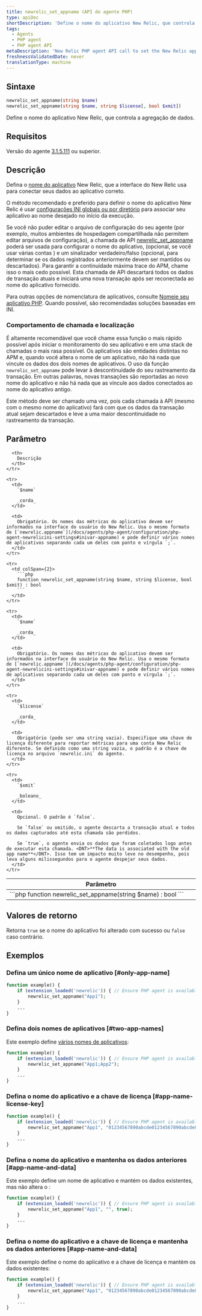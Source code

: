 ```yaml
---
title: newrelic_set_appname (API do agente PHP)
type: apiDoc
shortDescription: 'Define o nome do aplicativo New Relic, que controla a agregação de dados.'
tags:
  - Agents
  - PHP agent
  - PHP agent API
metaDescription: 'New Relic PHP agent API call to set the New Relic app name, if you can''t edit your config file.'
freshnessValidatedDate: never
translationType: machine
---
```


## Sintaxe

```php
newrelic_set_appname(string $name)
newrelic_set_appname(string $name, string $license[, bool $xmit])
```

Define o nome do aplicativo New Relic, que controla a agregação de dados.

## Requisitos

Versão do agente [3.1.5.111](/docs/release-notes/agent-release-notes/php-release-notes/php-agent-315111) ou superior.

## Descrição

Defina o [nome do aplicativo](/docs/agents/manage-apm-agents/app-naming/name-your-application) New Relic, que a interface do New Relic usa para conectar seus dados ao aplicativo correto.

O método recomendado e preferido para definir o nome do aplicativo New Relic é usar [configurações INI globais ou por diretório](/docs/agents/php-agent/configuration/php-agent-configuration#inivar-appname) para associar seu aplicativo ao nome desejado no início da execução.

Se você não puder editar o arquivo de configuração do seu agente (por exemplo, muitos ambientes de hospedagem compartilhada não permitem editar arquivos de configuração), a chamada de API [newrelic_set_appname](/docs/agents/php-agent/php-agent-api/newrelic_set_appname) poderá ser usada para configurar o nome do aplicativo, <InlinePopover type="licenseKey"/>(opcional, se você usar várias contas ) e um sinalizador verdadeiro/falso (opcional, para determinar se os dados registrados anteriormente devem ser mantidos ou descartados). Para garantir a continuidade máxima trace do APM, chame isso o mais cedo possível. Esta chamada de API descartará todos os dados de transação atuais e iniciará uma nova transação após ser reconectada ao nome do aplicativo fornecido.

Para outras opções de nomenclatura de aplicativos, consulte [Nomeie seu aplicativo PHP](/docs/agents/php-agent/configuration/name-your-php-application). Quando possível, são recomendadas soluções baseadas em INI.

### Comportamento de chamada e localização

É altamente recomendável que você chame essa função o mais rápido possível após iniciar o monitoramento do seu aplicativo e em uma stack de chamadas o mais rasa possível. Os aplicativos são entidades distintas no APM e, quando você altera o nome de um aplicativo, não há nada que vincule os dados dos dois nomes de aplicativos. O uso da função `newrelic_set_appname` pode levar à descontinuidade do seu rastreamento da transação. Em outras palavras, novas transações são reportadas ao novo nome do aplicativo e não há nada que as vincule aos dados conectados ao nome do aplicativo antigo.

Este método deve ser chamado uma vez, pois cada chamada à API (mesmo com o mesmo nome do aplicativo) fará com que os dados da transação atual sejam descartados e leve a uma maior descontinuidade no rastreamento da transação.

## Parâmetro

<table>
  <thead>
    <tr>
      <th width="25%">
        Parâmetro
      </th>

      <th>
        Descrição
      </th>
    </tr>
  </thead>

  <tbody>
    <tr>
      <td colSpan={2}>
        ```php
        function newrelic_set_appname(string $name) : bool
        ```
      </td>
    </tr>

    <tr>
      <td>
        `$name`

        _corda_
      </td>

      <td>
        Obrigatório. Os nomes das métricas do aplicativo devem ser informados na interface do usuário do New Relic. Usa o mesmo formato de [`newrelic.appname`](/docs/agents/php-agent/configuration/php-agent-newrelicini-settings#inivar-appname) e pode definir vários nomes de aplicativos separando cada um deles com ponto e vírgula `;`.
      </td>
    </tr>

    <tr>
      <td colSpan={2}>
        ```php
        function newrelic_set_appname(string $name, string $license, bool $xmit) : bool
        ```
      </td>
    </tr>

    <tr>
      <td>
        `$name`

        _corda_
      </td>

      <td>
        Obrigatório. Os nomes das métricas do aplicativo devem ser informados na interface do usuário do New Relic. Usa o mesmo formato de [`newrelic.appname`](/docs/agents/php-agent/configuration/php-agent-newrelicini-settings#inivar-appname) e pode definir vários nomes de aplicativos separando cada um deles com ponto e vírgula `;`.
      </td>
    </tr>

    <tr>
      <td>
        `$license`

        _corda_
      </td>

      <td>
        Obrigatório (pode ser uma string vazia). Especifique uma chave de licença diferente para reportar métricas para uma conta New Relic diferente. Se definido como uma string vazia, o padrão é a chave de licença no arquivo `newrelic.ini` do agente.
      </td>
    </tr>

    <tr>
      <td>
        `$xmit`

        _boleano_
      </td>

      <td>
        Opcional. O padrão é `false`.

        Se `false` ou omitido, o agente descarta a transação atual e todos os dados capturados até esta chamada são perdidos.

        Se `true`, o agente envia os dados que foram coletados logo antes de executar esta chamada. <DNT>**The data is associated with the old app name**</DNT>. Isso tem um impacto muito leve no desempenho, pois leva alguns milissegundos para o agente despejar seus dados.
      </td>
    </tr>
  </tbody>
</table>

## Valores de retorno

Retorna `true` se o nome do aplicativo foi alterado com sucesso ou `false` caso contrário.

## Exemplos

### Defina um único nome de aplicativo [#only-app-name]

```php
function example() {
    if (extension_loaded('newrelic')) { // Ensure PHP agent is available
        newrelic_set_appname("App1");
    }
    ...
}
```

### Defina dois nomes de aplicativos [#two-app-names]

Este exemplo define [vários nomes de aplicativos](/docs/agents/manage-apm-agents/app-naming/use-multiple-names-app):

```php
function example() {
    if (extension_loaded('newrelic')) { // Ensure PHP agent is available
        newrelic_set_appname("App1;App2");
    }
    ...
}
```

### Defina o nome do aplicativo e a chave de licença [#app-name-license-key]

```php
function example() {
    if (extension_loaded('newrelic')) { // Ensure PHP agent is available
        newrelic_set_appname("App1", "01234567890abcde01234567890abcde01234567890");
    }
    ...
}
```

### Defina o nome do aplicativo e mantenha os dados anteriores [#app-name-and-data]

Este exemplo define um nome de aplicativo e mantém os dados existentes, mas não altera o <InlinePopover type="licenseKey"/>:

```php
function example() {
    if (extension_loaded('newrelic')) { // Ensure PHP agent is available
        newrelic_set_appname("App1", "", true);
    }
    ...
}
```

### Defina o nome do aplicativo e a chave de licença e mantenha os dados anteriores [#app-name-and-data]

Este exemplo define o nome do aplicativo e a chave de licença e mantém os dados existentes:

```php
function example() {
    if (extension_loaded('newrelic')) { // Ensure PHP agent is available
        newrelic_set_appname("App1", "01234567890abcde01234567890abcde01234567890", true);
    }
    ...
}
```
